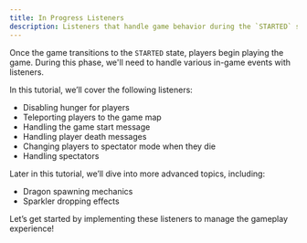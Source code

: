 ```yaml
---
title: In Progress Listeners
description: Listeners that handle game behavior during the `STARTED` state.
---
```


Once the game transitions to the `STARTED` state, players begin playing the game. During this phase, we'll need to handle various in-game events with listeners.

In this tutorial, we’ll cover the following listeners:
- Disabling hunger for players
- Teleporting players to the game map
- Handling the game start message
- Handling player death messages
- Changing players to spectator mode when they die
- Handling spectators

Later in this tutorial, we’ll dive into more advanced topics, including:
- Dragon spawning mechanics
- Sparkler dropping effects

Let’s get started by implementing these listeners to manage the gameplay experience!